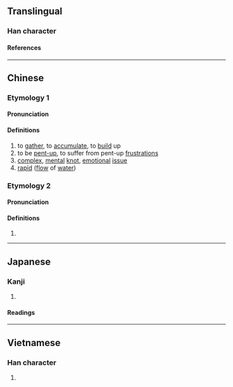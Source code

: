 {{character info/new}}
==Translingual==

===Han character===
{{Han char|rn=85|rad=水|as=10|sn=13|four=30163|canj=EYVW|ids=⿰氵畜}}

====References====
{{Han ref|kx=0641.210|dkj=17999|dj=1049.020|hdz=31706.060|uh=6EC0}}

----

==Chinese==
{{zh-forms}}

===Etymology 1===
====Pronunciation====
{{zh-pron
|m=chù
|c=cuk1
|mc=y
|oc=y
|ma=
|cat=v,a
}}

====Definitions====
{{zh-hanzi}}

# to [[gather]], to [[accumulate]], to [[build]] up
# to be [[pent-up]], to suffer from pent-up [[frustration]]s
# [[complex]], [[mental]] [[knot]], [[emotional]] [[issue]]
# [[rapid]] ([[flow]] of [[water]])

===Etymology 2===
====Pronunciation====
{{zh-pron
|m=xù
|c=
|ma=
|cat=pn
}}

====Definitions====
{{zh-hanzi}}

# {{zh-only|滀仕|a [[placename]] in [[Vietnam]]}}

----

==Japanese==

===Kanji===
{{ja-kanji|grade=|rs=水10}}

# {{defn|lang=ja|sort=水10}}

====Readings====
{{ja-readings
|on=ちく
|kun=あつまる
}}

----

==Vietnamese==

===Han character===
{{vi-readings|rs=水10|reading=sốc}}

# {{defn|lang=vi|sort=水10}}